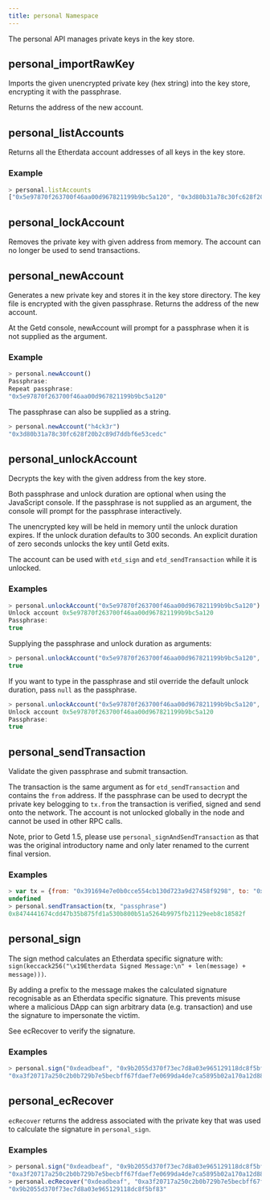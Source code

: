 ---
title: personal Namespace
---

The personal API manages private keys in the key store.

## personal_importRawKey

Imports the given unencrypted private key (hex string) into the key store, encrypting it with the passphrase.

Returns the address of the new account.

## personal_listAccounts

Returns all the Etherdata account addresses of all keys in the key store.

### Example

```javascript
> personal.listAccounts
["0x5e97870f263700f46aa00d967821199b9bc5a120", "0x3d80b31a78c30fc628f20b2c89d7ddbf6e53cedc"]
```

## personal_lockAccount

Removes the private key with given address from memory. The account can no longer be used to send transactions.

## personal_newAccount

Generates a new private key and stores it in the key store directory. The key file is encrypted with the given passphrase. Returns the address of the new account.

At the Getd console, newAccount will prompt for a passphrase when it is not supplied as the argument.

### Example

```javascript
> personal.newAccount()
Passphrase:
Repeat passphrase:
"0x5e97870f263700f46aa00d967821199b9bc5a120"
```

The passphrase can also be supplied as a string.

```javascript
> personal.newAccount("h4ck3r")
"0x3d80b31a78c30fc628f20b2c89d7ddbf6e53cedc"
```

## personal_unlockAccount

Decrypts the key with the given address from the key store.

Both passphrase and unlock duration are optional when using the JavaScript console. If the passphrase is not supplied as an argument, the console will prompt for the passphrase interactively.

The unencrypted key will be held in memory until the unlock duration expires. If the unlock duration defaults to 300 seconds. An explicit duration of zero seconds unlocks the key until Getd exits.

The account can be used with `etd_sign` and `etd_sendTransaction` while it is unlocked.

### Examples

```javascript
> personal.unlockAccount("0x5e97870f263700f46aa00d967821199b9bc5a120")
Unlock account 0x5e97870f263700f46aa00d967821199b9bc5a120
Passphrase:
true
```

Supplying the passphrase and unlock duration as arguments:

```javascript
> personal.unlockAccount("0x5e97870f263700f46aa00d967821199b9bc5a120", "foo", 30)
true
```

If you want to type in the passphrase and stil override the default unlock duration, pass `null` as the passphrase.

```javascript
> personal.unlockAccount("0x5e97870f263700f46aa00d967821199b9bc5a120", null, 30)
Unlock account 0x5e97870f263700f46aa00d967821199b9bc5a120
Passphrase:
true
```

## personal_sendTransaction

Validate the given passphrase and submit transaction.

The transaction is the same argument as for `etd_sendTransaction` and contains the `from` address. If the passphrase can be used to decrypt the private key belogging to `tx.from` the transaction is verified, signed and send onto the network. The account is not unlocked globally in the node and cannot be used in other RPC calls.

Note, prior to Getd 1.5, please use `personal_signAndSendTransaction` as that was the original introductory name and only later renamed to the current final version.

### Examples

```javascript
> var tx = {from: "0x391694e7e0b0cce554cb130d723a9d27458f9298", to: "0xafa3f8684e54059998bc3a7b0d2b0da075154d66", value: web3.toWei(1.23, "ether")}
undefined
> personal.sendTransaction(tx, "passphrase")
0x8474441674cdd47b35b875fd1a530b800b51a5264b9975fb21129eeb8c18582f
```

## personal_sign

The sign method calculates an Etherdata specific signature with: `sign(keccack256("\x19Etherdata Signed Message:\n" + len(message) + message)))`.

By adding a prefix to the message makes the calculated signature recognisable as an Etherdata specific signature. This prevents misuse where a malicious DApp can sign arbitrary data (e.g. transaction) and use the signature to impersonate the victim.

See ecRecover to verify the signature.

### Examples

```javascript
> personal.sign("0xdeadbeaf", "0x9b2055d370f73ec7d8a03e965129118dc8f5bf83", "")
"0xa3f20717a250c2b0b729b7e5becbff67fdaef7e0699da4de7ca5895b02a170a12d887fd3b17bfdce3481f10bea41f45ba9f709d39ce8325427b57afcfc994cee1b"
```

## personal_ecRecover

`ecRecover` returns the address associated with the private key that was used to calculate the signature in `personal_sign`.

### Examples

```javascript
> personal.sign("0xdeadbeaf", "0x9b2055d370f73ec7d8a03e965129118dc8f5bf83", "")
"0xa3f20717a250c2b0b729b7e5becbff67fdaef7e0699da4de7ca5895b02a170a12d887fd3b17bfdce3481f10bea41f45ba9f709d39ce8325427b57afcfc994cee1b"
> personal.ecRecover("0xdeadbeaf", "0xa3f20717a250c2b0b729b7e5becbff67fdaef7e0699da4de7ca5895b02a170a12d887fd3b17bfdce3481f10bea41f45ba9f709d39ce8325427b57afcfc994cee1b")
"0x9b2055d370f73ec7d8a03e965129118dc8f5bf83"
```
